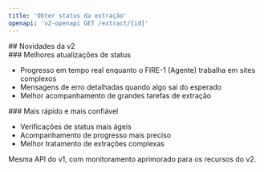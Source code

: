 ```yaml
---
title: 'Obter status da extração'
openapi: 'v2-openapi GET /extract/{id}'
---
```


<div id="whats-new-in-v2">
  ## Novidades da v2
</div>

<div id="better-status-updates">
  ### Melhores atualizações de status
</div>

- Progresso em tempo real enquanto o FIRE-1 (Agente) trabalha em sites complexos
- Mensagens de erro detalhadas quando algo sai do esperado
- Melhor acompanhamento de grandes tarefas de extração

<div id="faster-and-more-reliable">
  ### Mais rápido e mais confiável
</div>

- Verificações de status mais ágeis
- Acompanhamento de progresso mais preciso
- Melhor tratamento de extrações complexas

Mesma API do v1, com monitoramento aprimorado para os recursos do v2.